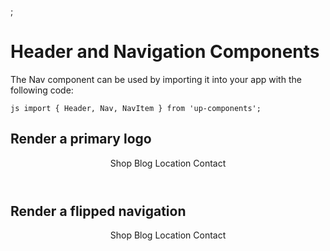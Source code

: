 

;

<Meta title="Design System/Nav" component={Nav} />

# Header and Navigation Components

The Nav component can be used by importing it into your app with the following code:

`js import { Header, Nav, NavItem } from 'up-components';`

## Render a primary logo

<Preview withToolbar>
  <Story name="Primary">
    <Header>
      <Logo />
      <Nav>
        <NavItem href="#">Shop</NavItem>
        <NavItem href="#">Blog</NavItem>
        <NavItem href="#">Location</NavItem>
        <NavItem href="#">Contact</NavItem>
      </Nav>
    </Header>
  </Story>
</Preview>

## Render a flipped navigation

<Preview withToolbar>
  <Story name="Secondary">
    <Header variant="right">
      <Logo variant="secondary" href="#" />
      <Nav>
        <NavItem href="#">Shop</NavItem>
        <NavItem href="#">Blog</NavItem>
        <NavItem href="#">Location</NavItem>
        <NavItem href="#">Contact</NavItem>
      </Nav>
    </Header>
  </Story>
</Preview>
